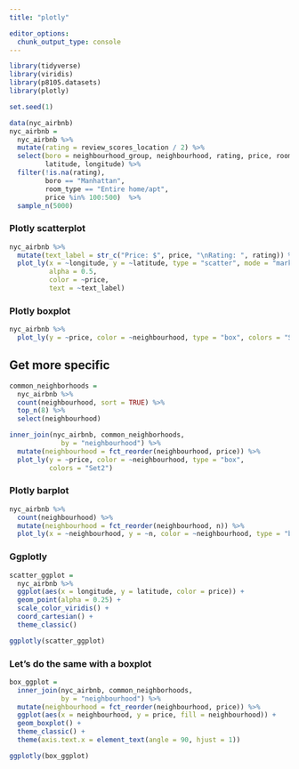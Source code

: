 ```yaml
---
title: "plotly"

editor_options: 
  chunk_output_type: console
---
```


```r
library(tidyverse)
library(viridis)
library(p8105.datasets)
library(plotly)
```

```r
set.seed(1)

data(nyc_airbnb)
nyc_airbnb = 
  nyc_airbnb %>% 
  mutate(rating = review_scores_location / 2) %>%
  select(boro = neighbourhood_group, neighbourhood, rating, price, room_type,
         latitude, longitude) %>%
  filter(!is.na(rating), 
         boro == "Manhattan",
         room_type == "Entire home/apt",
         price %in% 100:500)  %>% 
  sample_n(5000)

```

### Plotly scatterplot 
```r
nyc_airbnb %>%
  mutate(text_label = str_c("Price: $", price, "\nRating: ", rating)) %>% 
  plot_ly(x = ~longitude, y = ~latitude, type = "scatter", mode = "markers",
          alpha = 0.5, 
          color = ~price,
          text = ~text_label)
```

### Plotly boxplot

```r
nyc_airbnb %>%
  plot_ly(y = ~price, color = ~neighbourhood, type = "box", colors = "Set2")
```

## Get more specific
```r
common_neighborhoods =
  nyc_airbnb %>% 
  count(neighbourhood, sort = TRUE) %>% 
  top_n(8) %>% 
  select(neighbourhood)

inner_join(nyc_airbnb, common_neighborhoods,
             by = "neighbourhood") %>% 
  mutate(neighbourhood = fct_reorder(neighbourhood, price)) %>% 
  plot_ly(y = ~price, color = ~neighbourhood, type = "box",
          colors = "Set2")
```


### Plotly barplot
```r
nyc_airbnb %>% 
  count(neighbourhood) %>% 
  mutate(neighbourhood = fct_reorder(neighbourhood, n)) %>% 
  plot_ly(x = ~neighbourhood, y = ~n, color = ~neighbourhood, type = "bar")
```

### Ggplotly

```r
scatter_ggplot = 
  nyc_airbnb %>%
  ggplot(aes(x = longitude, y = latitude, color = price)) +
  geom_point(alpha = 0.25) +
  scale_color_viridis() +
  coord_cartesian() +
  theme_classic()

ggplotly(scatter_ggplot)
```

### Let's do the same with a boxplot
```r
box_ggplot = 
  inner_join(nyc_airbnb, common_neighborhoods,
             by = "neighbourhood") %>% 
  mutate(neighbourhood = fct_reorder(neighbourhood, price)) %>% 
  ggplot(aes(x = neighbourhood, y = price, fill = neighbourhood)) +
  geom_boxplot() +
  theme_classic() + 
  theme(axis.text.x = element_text(angle = 90, hjust = 1))

ggplotly(box_ggplot)
```


